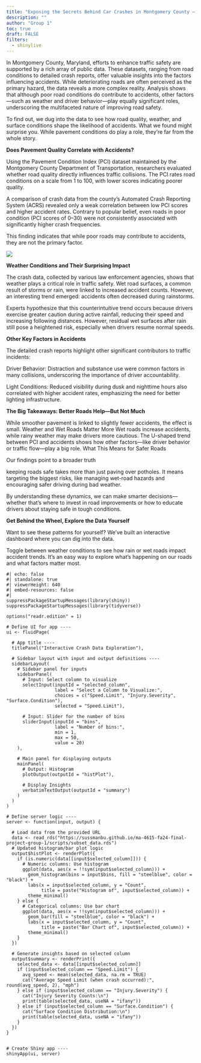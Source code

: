 ```yaml
---
title: "Exposing the Secrets Behind Car Crashes in Montgomery County – You’ll Be Shocked!"
description: ""
author: "Group 1"
toc: true
draft: FALSE
filters: 
  - shinylive
---
```


In Montgomery County, Maryland, efforts to enhance traffic safety are supported by a rich array of public data. These datasets, ranging from road conditions to detailed crash reports, offer valuable insights into the factors influencing accidents. While deteriorating roads are often perceived as the primary hazard, the data reveals a more complex reality. Analysis shows that although poor road conditions do contribute to accidents, other factors—such as weather and driver behavior—play equally significant roles, underscoring the multifaceted nature of improving road safety.

To find out, we dug into the data to see how road quality, weather, and surface conditions shape the likelihood of accidents. What we found might surprise you. While pavement conditions do play a role, they’re far from the whole story.

**Does Pavement Quality Correlate with Accidents?**

Using the Pavement Condition Index (PCI) dataset maintained by the Montgomery County Department of Transportation, researchers evaluated whether road quality directly influences traffic collisions. The PCI rates road conditions on a scale from 1 to 100, with lower scores indicating poorer quality.

A comparison of crash data from the county’s Automated Crash Reporting System (ACRS) revealed only a weak correlation between low PCI scores and higher accident rates. Contrary to popular belief, even roads in poor condition (PCI scores of 0–30) were not consistently associated with significantly higher crash frequencies.

This finding indicates that while poor roads may contribute to accidents, they are not the primary factor.

![](scripts/plot intial.png)

**Weather Conditions and Their Surprising Impact**

The crash data, collected by various law enforcement agencies, shows that weather plays a critical role in traffic safety. Wet road surfaces, a common result of storms or rain, were linked to increased accident counts. However, an interesting trend emerged: accidents often decreased during rainstorms.

Experts hypothesize that this counterintuitive trend occurs because drivers exercise greater caution during active rainfall, reducing their speed and increasing following distances. However, residual wet surfaces after rain still pose a heightened risk, especially when drivers resume normal speeds.

**Other Key Factors in Accidents**

The detailed crash reports highlight other significant contributors to traffic incidents:

Driver Behavior: Distraction and substance use were common factors in many collisions, underscoring the importance of driver accountability.

Light Conditions: Reduced visibility during dusk and nighttime hours also correlated with higher accident rates, emphasizing the need for better lighting infrastructure.


**The Big Takeaways: Better Roads Help—But Not Much**

While smoother pavement is linked to slightly fewer accidents, the effect is small. Weather and Wet Roads Matter More Wet roads increase accidents, while rainy weather may make drivers more cautious. The U-shaped trend between PCI and accidents shows how other factors—like driver behavior or traffic flow—play a big role. What This Means for Safer Roads

Our findings point to a broader truth

keeping roads safe takes more than just paving over potholes. It means targeting the biggest risks, like managing wet-road hazards and encouraging safer driving during bad weather.

By understanding these dynamics, we can make smarter decisions—whether that’s where to invest in road improvements or how to educate drivers about staying safe in tough conditions.

**Get Behind the Wheel, Explore the Data Yourself**

Want to see these patterns for yourself? We’ve built an interactive dashboard where you can dig into the data.

Toggle between weather conditions to see how rain or wet roads impact accident trends. It’s an easy way to explore what’s happening on our roads and what factors matter most.


```shinylive-r
#| echo: false
#| standalone: true
#| viewerHeight: 640
#| embed-resources: false 
#| 
suppressPackageStartupMessages(library(shiny))
suppressPackageStartupMessages(library(tidyverse))

options("readr.edition" = 1)

# Define UI for app ----
ui <- fluidPage(
  
  # App title ----
  titlePanel("Interactive Crash Data Exploration"),
  
  # Sidebar layout with input and output definitions ----
  sidebarLayout(
    # Sidebar panel for inputs
    sidebarPanel(
      # Input: Select column to visualize
      selectInput(inputId = "selected_column", 
                  label = "Select a Column to Visualize:",
                  choices = c("Speed.Limit", "Injury.Severity", "Surface.Condition"),
                  selected = "Speed.Limit"),
      
      # Input: Slider for the number of bins
      sliderInput(inputId = "bins",
                  label = "Number of bins:",
                  min = 1,
                  max = 50,
                  value = 20)
    ),
    
    # Main panel for displaying outputs
    mainPanel(
      # Output: Histogram
      plotOutput(outputId = "histPlot"),
      
      # Display Insights
      verbatimTextOutput(outputId = "summary")
    )
  )
)

# Define server logic ----
server <- function(input, output) {
  
  # Load data from the provided URL
  data <- read_rds("https://sussmanbu.github.io/ma-4615-fa24-final-project-group-1/scripts/subset_data.rds")
  # Updated histogram/bar plot logic
  output$histPlot <- renderPlot({
    if (is.numeric(data[[input$selected_column]])) {
      # Numeric columns: Use histogram
      ggplot(data, aes(x = !!sym(input$selected_column))) +
        geom_histogram(bins = input$bins, fill = "steelblue", color = "black") +
        labs(x = input$selected_column, y = "Count",
             title = paste("Histogram of", input$selected_column)) +
        theme_minimal()
    } else {
      # Categorical columns: Use bar chart
      ggplot(data, aes(x = !!sym(input$selected_column))) +
        geom_bar(fill = "steelblue", color = "black") +
        labs(x = input$selected_column, y = "Count",
             title = paste("Bar Chart of", input$selected_column)) +
        theme_minimal()
    }
  })
  
  # Generate insights based on selected column
  output$summary <- renderPrint({
    selected_data <- data[[input$selected_column]]
    if (input$selected_column == "Speed.Limit") {
      avg_speed <- mean(selected_data, na.rm = TRUE)
      cat("Average Speed Limit (when crash occurred):", round(avg_speed, 2), "mph")
    } else if (input$selected_column == "Injury.Severity") {
      cat("Injury Severity Counts:\n")
      print(table(selected_data, useNA = "ifany"))
    } else if (input$selected_column == "Surface.Condition") {
      cat("Surface Condition Distribution:\n")
      print(table(selected_data, useNA = "ifany"))
    }
  })
}


# Create Shiny app ----
shinyApp(ui, server)

```